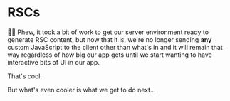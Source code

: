 # RSCs

<EpicVideo url="https://www.epicreact.dev/workshops/react-server-components/rscs/solution" />

👨‍💼 Phew, it took a bit of work to get our server environment ready to generate
RSC content, but now that it is, we're no longer sending **any** custom
JavaScript to the client other than what's in <InlineFile file="ui/index.js" />
and it will remain that way regardless of how big our app gets until we start
wanting to have interactive bits of UI in our app.

That's cool.

But what's even cooler is what we get to do next...
